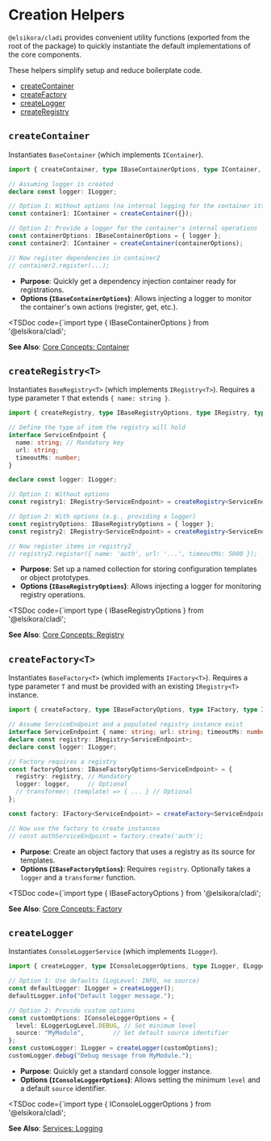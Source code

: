 # Creation Helpers

`@elsikora/cladi` provides convenient utility functions (exported from the root of the package) to quickly instantiate the default implementations of the core components.

These helpers simplify setup and reduce boilerplate code.

- [createContainer](./createContainer)
- [createFactory](./createFactory)
- [createLogger](./createLogger)
- [createRegistry](./createRegistry)

## `createContainer`

Instantiates `BaseContainer` (which implements `IContainer`).

```typescript filename="src/container-setup.ts" copy
import { createContainer, type IBaseContainerOptions, type IContainer, type ILogger } from '@elsikora/cladi';

// Assuming logger is created
declare const logger: ILogger;

// Option 1: Without options (no internal logging for the container itself)
const container1: IContainer = createContainer({});

// Option 2: Provide a logger for the container's internal operations
const containerOptions: IBaseContainerOptions = { logger };
const container2: IContainer = createContainer(containerOptions);

// Now register dependencies in container2
// container2.register(...);
```

- **Purpose**: Quickly get a dependency injection container ready for registrations.
- **Options (`IBaseContainerOptions`)**: Allows injecting a logger to monitor the container's own actions (register, get, etc.).

<TSDoc code={`import type { IBaseContainerOptions } from '@elsikora/cladi';

**See Also**: [Core Concepts: Container](/docs/cladi/core-concepts/container)

## `createRegistry<T>`

Instantiates `BaseRegistry<T>` (which implements `IRegistry<T>`). Requires a type parameter `T` that extends `{ name: string }`.

```typescript filename="src/registry-setup.ts" copy
import { createRegistry, type IBaseRegistryOptions, type IRegistry, type ILogger } from '@elsikora/cladi';

// Define the type of item the registry will hold
interface ServiceEndpoint { 
  name: string; // Mandatory key
  url: string; 
  timeoutMs: number; 
}

declare const logger: ILogger;

// Option 1: Without options
const registry1: IRegistry<ServiceEndpoint> = createRegistry<ServiceEndpoint>({});

// Option 2: With options (e.g., providing a logger)
const registryOptions: IBaseRegistryOptions = { logger };
const registry2: IRegistry<ServiceEndpoint> = createRegistry<ServiceEndpoint>(registryOptions);

// Now register items in registry2
// registry2.register({ name: 'auth', url: '...', timeoutMs: 5000 });
```

- **Purpose**: Set up a named collection for storing configuration templates or object prototypes.
- **Options (`IBaseRegistryOptions`)**: Allows injecting a logger for monitoring registry operations.

<TSDoc code={`import type { IBaseRegistryOptions } from '@elsikora/cladi';

**See Also**: [Core Concepts: Registry](/docs/cladi/core-concepts/registry)

## `createFactory<T>`

Instantiates `BaseFactory<T>` (which implements `IFactory<T>`). Requires a type parameter `T` and must be provided with an existing `IRegistry<T>` instance.

```typescript filename="src/factory-setup.ts" copy
import { createFactory, type IBaseFactoryOptions, type IFactory, type IRegistry, type ILogger } from '@elsikora/cladi';

// Assume ServiceEndpoint and a populated registry instance exist
interface ServiceEndpoint { name: string; url: string; timeoutMs: number; }
declare const registry: IRegistry<ServiceEndpoint>;
declare const logger: ILogger;

// Factory requires a registry
const factoryOptions: IBaseFactoryOptions<ServiceEndpoint> = {
  registry: registry, // Mandatory
  logger: logger,     // Optional
  // transformer: (template) => { ... } // Optional
};

const factory: IFactory<ServiceEndpoint> = createFactory<ServiceEndpoint>(factoryOptions);

// Now use the factory to create instances
// const authServiceEndpoint = factory.create('auth');
```

- **Purpose**: Create an object factory that uses a registry as its source for templates.
- **Options (`IBaseFactoryOptions`)**: Requires `registry`. Optionally takes a `logger` and a `transformer` function.

<TSDoc code={`import type { IBaseFactoryOptions } from '@elsikora/cladi';

**See Also**: [Core Concepts: Factory](/docs/cladi/core-concepts/factory)

## `createLogger`

Instantiates `ConsoleLoggerService` (which implements `ILogger`).

```typescript filename="src/logger-setup.ts" copy
import { createLogger, type IConsoleLoggerOptions, type ILogger, ELoggerLogLevel } from '@elsikora/cladi';

// Option 1: Use defaults (LogLevel: INFO, no source)
const defaultLogger: ILogger = createLogger();
defaultLogger.info("Default logger message.");

// Option 2: Provide custom options
const customOptions: IConsoleLoggerOptions = {
  level: ELoggerLogLevel.DEBUG, // Set minimum level
  source: "MyModule",        // Set default source identifier
};
const customLogger: ILogger = createLogger(customOptions);
customLogger.debug("Debug message from MyModule.");
```

- **Purpose**: Quickly get a standard console logger instance.
- **Options (`IConsoleLoggerOptions`)**: Allows setting the minimum `level` and a default `source` identifier.

<TSDoc code={`import type { IConsoleLoggerOptions } from '@elsikora/cladi';

**See Also**: [Services: Logging](/docs/cladi/services/logging) 